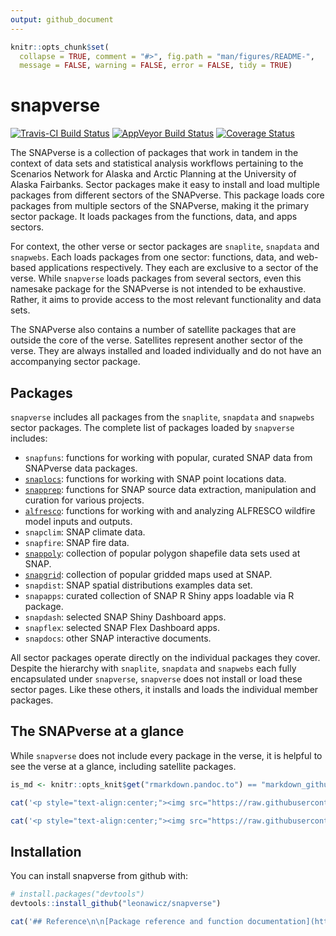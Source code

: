 ```yaml
---
output: github_document
---
```


<!-- README.md is generated from README.Rmd. Please edit that file -->

```r
knitr::opts_chunk$set(
  collapse = TRUE, comment = "#>", fig.path = "man/figures/README-",
  message = FALSE, warning = FALSE, error = FALSE, tidy = TRUE)
```
# snapverse

[![Travis-CI Build Status](https://travis-ci.org/leonawicz/snapverse.svg?branch=master)](https://travis-ci.org/leonawicz/snapverse)
[![AppVeyor Build Status](https://ci.appveyor.com/api/projects/status/github/leonawicz/snapverse?branch=master&svg=true)](https://ci.appveyor.com/project/leonawicz/snapverse)
[![Coverage Status](https://img.shields.io/codecov/c/github/leonawicz/snapverse/master.svg)](https://codecov.io/github/leonawicz/snapverse?branch=master)

The SNAPverse is a collection of packages that work in tandem in the context of data sets and statistical analysis workflows pertaining to the Scenarios Network for Alaska and Arctic Planning at the University of Alaska Fairbanks. Sector packages make it easy to install and load multiple packages from different sectors of the SNAPverse. This package loads core packages from multiple sectors of the SNAPverse, making it the primary sector package. 
It loads packages from the functions, data, and apps sectors.

For context, the other verse or sector packages are `snaplite`, `snapdata` and `snapwebs`. Each loads packages from one sector: functions, data, and web-based applications respectively.
They each are exclusive to a sector of the verse. While `snapverse` loads packages from several sectors,
even this namesake package for the SNAPverse is not intended to be exhaustive. Rather, it aims to provide access to the most relevant functionality and data sets.

The SNAPverse also contains a number of satellite packages that are outside the core of the verse. Satellites represent another sector of the verse.
They are always installed and loaded individually and do not have an accompanying sector package. 

## Packages

`snapverse` includes all packages from the `snaplite`, `snapdata` and `snapwebs` sector packages.
The complete list of packages loaded by `snapverse` includes:

* `snapfuns`: functions for working with popular, curated SNAP data from SNAPverse data packages.
* [`snaplocs`](https://leonawicz.github.io/snaplocs/): functions for working with SNAP point locations data.
* [`snapprep`](https://leonawicz.github.io/snapprep/): functions for SNAP source data extraction, manipulation and curation for various projects.
* [`alfresco`](https://leonawicz.github.io/alfresco/): functions for working with and analyzing ALFRESCO wildfire model inputs and outputs.
* `snapclim`: SNAP climate data.
* `snapfire`: SNAP fire data.
* [`snappoly`](https://leonawicz.github.io/snappoly/): collection of popular polygon shapefile data sets used at SNAP.
* [`snapgrid`](https://leonawicz.github.io/snapgrid/): collection of popular gridded maps used at SNAP.
* `snapdist`: SNAP spatial distributions examples data set.
* `snapapps`: curated collection of SNAP R Shiny apps loadable via R package.
* `snapdash`: selected SNAP Shiny Dashboard apps.
* `snapflex`: selected SNAP Flex Dashboard apps.
* `snapdocs`: other SNAP interactive documents.

All sector packages operate directly on the individual packages they cover.
Despite the hierarchy with `snaplite`, `snapdata` and `snapwebs` each fully encapsulated under `snapverse`,
`snapverse` does not install or load these sector pages. Like these others, it installs and loads the individual member packages.

## The SNAPverse at a glance

While `snapverse` does not include every package in the verse, it is helpful to see the verse at a glance, including satellite packages.

```r
is_md <- knitr::opts_knit$get("rmarkdown.pandoc.to") == "markdown_github-ascii_identifiers"
```

```r
cat('<p style="text-align:center;"><img src="https://raw.githubusercontent.com/leonawicz/leonawicz.github.io/master/assets/img/sv_all.png" width=350></p><br>')
```

```r
cat('<p style="text-align:center;"><img src="https://raw.githubusercontent.com/leonawicz/leonawicz.github.io/master/assets/img/sv_all.svg?sanitize=true"></p>')
```

## Installation

You can install snapverse from github with:

```r
# install.packages("devtools")
devtools::install_github("leonawicz/snapverse")
```

```r
cat('## Reference\n\n[Package reference and function documentation](https://leonawicz.github.io/snapverse/)')
```
